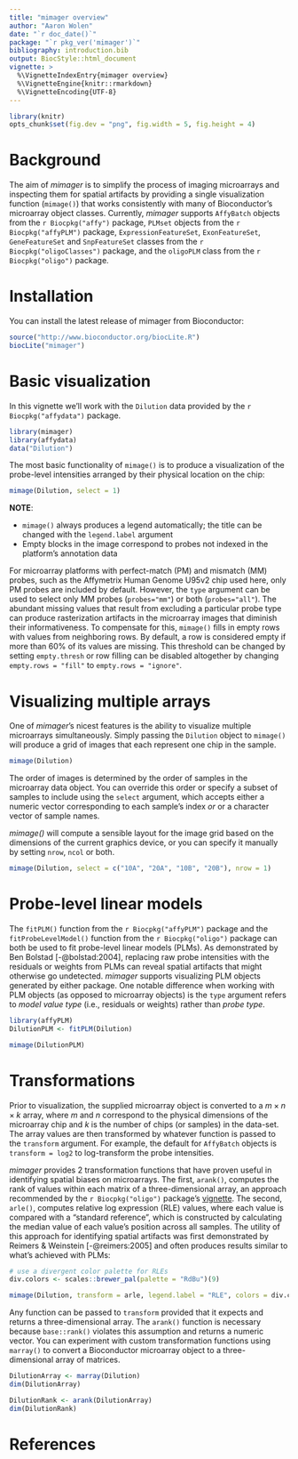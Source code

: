 ```yaml
---
title: "mimager overview"
author: "Aaron Wolen"
date: "`r doc_date()`"
package: "`r pkg_ver('mimager')`"
bibliography: introduction.bib
output: BiocStyle::html_document
vignette: >
  %\VignetteIndexEntry{mimager overview}
  %\VignetteEngine{knitr::rmarkdown}
  %\VignetteEncoding{UTF-8}
---
```


```r
library(knitr)
opts_chunk$set(fig.dev = "png", fig.width = 5, fig.height = 4)
```


# Background

The aim of *mimager* is to simplify the process of imaging microarrays and inspecting them for spatial artifacts by providing a single visualization function (`mimage()`) that works consistently with many of Bioconductor's microarray object classes. Currently, *mimager* supports `AffyBatch` objects from the `r Biocpkg("affy")` package, `PLMset` objects from the `r Biocpkg("affyPLM")` package, `ExpressionFeatureSet`, `ExonFeatureSet`, `GeneFeatureSet` and `SnpFeatureSet` classes from the `r Biocpkg("oligoClasses")` package, and the `oligoPLM` class from the `r Biocpkg("oligo")` package.

# Installation

You can install the latest release of mimager from Bioconductor:

```r
source("http://www.bioconductor.org/biocLite.R")
biocLite("mimager")
```

# Basic visualization

In this vignette we'll work with the `Dilution` data provided by the `r Biocpkg("affydata")` package.

```r
library(mimager)
library(affydata)
data("Dilution")
```

The most basic functionality of `mimage()` is to produce a visualization of the probe-level intensities arranged by their physical location on the chip:

```r
mimage(Dilution, select = 1)
```

**NOTE**:

* `mimage()` always produces a legend automatically; the title can be changed with the `legend.label` argument
* Empty blocks in the image correspond to probes not indexed in the platform's annotation data

For microarray platforms with perfect-match (PM) and mismatch (MM) probes, such as the Affymetrix Human Genome U95v2 chip used here, only PM probes are included by default. However, the `type` argument can be used to select only MM probes (`probes="mm"`) or both (`probes="all"`). The abundant missing values that result from excluding a particular probe type can produce rasterization artifacts in the microarray images that diminish their informativeness. To compensate for this, `mimage()` fills in empty rows with values from neighboring rows. By default, a row is considered empty if more than 60% of its values are missing. This threshold can be changed by setting `empty.thresh` or row filling can be disabled altogether by changing `empty.rows = "fill"` to `empty.rows = "ignore"`.


# Visualizing multiple arrays

One of *mimager*'s nicest features is the ability to visualize multiple microarrays simultaneously. Simply passing the `Dilution` object to `mimage()` will produce a grid of images that each represent one chip in the sample.

```r
mimage(Dilution)
```

The order of images is determined by the order of samples in the microarray data object. You can override this order or specify a subset of samples to include using the `select` argument, which accepts either a numeric vector corresponding to each sample's index *or* or a character vector of sample names.

*mimage()* will compute a sensible layout for the image grid based on the dimensions of the current graphics device, or you can specify it manually by setting `nrow`, `ncol` or both.

```r
mimage(Dilution, select = c("10A", "20A", "10B", "20B"), nrow = 1)
```


# Probe-level linear models

The `fitPLM()` function from the `r Biocpkg("affyPLM")` package and the `fitProbeLevelModel()` function from the `r Biocpkg("oligo")` package can both be used to fit probe-level linear models (PLMs). As demonstrated by Ben Bolstad [-@bolstad:2004], replacing raw probe intensities with the residuals or weights from PLMs can reveal spatial artifacts that might otherwise go undetected. *mimager* supports visualizing PLM objects generated by either package. One notable difference when working with PLM objects (as opposed to microarray objects) is the `type` argument refers to *model value type* (i.e., residuals or weights) rather than *probe type*.

```r
library(affyPLM)
DilutionPLM <- fitPLM(Dilution)

mimage(DilutionPLM)
```


# Transformations

Prior to visualization, the supplied microarray object is converted to a $m \times n \times k$ array, where $m$ and $n$ correspond to the physical dimensions of the microarray chip and $k$ is the number of chips (or samples) in the data-set. The array values are then transformed by whatever function is passed to the `transform` argument. For example, the default for `AffyBatch` objects is `transform = log2` to log-transform the probe intensities.

*mimager* provides 2 transformation functions that have proven useful in identifying spatial biases on microarrays. The first, `arank()`, computes the rank of values within each matrix of a three-dimensional array, an approach recommended by the `r Biocpkg("oligo")` package's [vignette](http://bioconductor.org/packages/release/bioc/vignettes/oligo/inst/doc/oug.pdf). The second, `arle()`, computes relative log expression (RLE) values, where each value is compared with a "standard reference", which is constructed by calculating the median value of each value's position across all samples. The utility of this approach for identifying spatial artifacts was first demonstrated by Reimers & Weinstein [-@reimers:2005] and often produces results similar to what's achieved with PLMs:

```r
# use a divergent color palette for RLEs
div.colors <- scales::brewer_pal(palette = "RdBu")(9)

mimage(Dilution, transform = arle, legend.label = "RLE", colors = div.colors)
```

Any function can be passed to `transform` provided that it expects and returns a three-dimensional array. The `arank()` function is necessary because `base::rank()` violates this assumption and returns a numeric vector. You can experiment with custom transformation functions using `marray()` to convert a Bioconductor microarray object to a three-dimensional array of matrices.

```r
DilutionArray <- marray(Dilution)
dim(DilutionArray)
```

```r
DilutionRank <- arank(DilutionArray)
dim(DilutionRank)
```


# References
